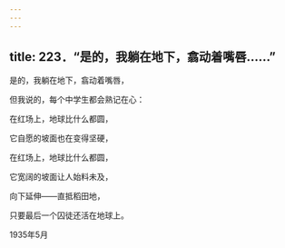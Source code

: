 ```yaml
---
---
---
```

title: 223．“是的，我躺在地下，翕动着嘴唇……”
---




是的，我躺在地下，翕动着嘴唇，

但我说的，每个中学生都会熟记在心：

在红场上，地球比什么都圆，

它自愿的坡面也在变得坚硬，

在红场上，地球比什么都圆，

它宽阔的坡面让人始料未及，

向下延伸——直抵稻田地，

只要最后一个囚徒还活在地球上。

1935年5月